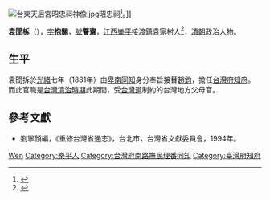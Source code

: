 [[File:台東天后宮昭忠祠神像.jpg|thumb]]昭忠祠<ref name="吳當">{{Cite news|url=http://www.ksnews.com.tw/index.php/news/detail/0000775127|title=【寶桑巷弄好生活】　天后宮的香火|author=吳當|language=zh-tw|publisher=《更生日報》|date=2015-12-06|accessdate=2016-08-05|archive-date=2016-09-14|archive-url=https://web.archive.org/web/20160914213106/http://www.ksnews.com.tw/index.php/news/detail/0000775127|dead-url=no}}</ref>。]]

'''袁聞柝'''（{{bd|1821年||1884年||catIdx=Y袁}}），[[表字|字]]'''抱關'''，[[號|號]]'''警齋'''，[[江西|江西]][[樂平縣|樂平]]接渡鎮袁家村人<ref>{{Cite web |url=http://myh.lepingshi.gov.cn/Item/14258.aspx |title=台湾知府袁闻柝传略-乐平市人民政府 |access-date=2019-11-16 |archive-url=https://web.archive.org/web/20191116060421/http://myh.lepingshi.gov.cn/Item/14258.aspx |archive-date=2019-11-16 |dead-url=yes }}</ref>，[[清朝|清朝]]政治人物。

== 生平 ==
袁聞拆於[[光緒|光緒]]七年（1881年）由[[卑南|卑南]][[同知|同知]]身分奉旨接替[[趙鈞_(知府)|趙鈞]]，擔任[[台灣府知府|台灣府知府]]。而此官職是[[台灣清治時期|台灣清治時期]]此期間，受[[台灣道|台灣道]]制約的台灣地方父母官。

== 參考文獻 ==
{{reflist}}
* 劉寧顏編，《重修台灣省通志》，台北市，台灣省文獻委員會，1994年。

{{start box}}
{{s-off}}
{{s-before|[[趙鈞_(知府)|趙鈞]]}}
{{s-title|[[台灣府知府|台灣府知府]]|1881年上任}}
{{s-after|[[程起鶚|程起鶚]]}}
{{s-before|[[傅以禮|傅以禮]]（[[台灣府海防兼南路理番同知|台灣府海防兼南路理番同知]]）}}
{{s-title|[[台灣府南路撫民理番同知|台灣府南路撫民理番同知]]|1875年上任}}
{{s-after|[[鄧厚成|鄧厚成]]}}
{{s-before|[[鄧厚成|鄧厚成]]}}
{{s-title|[[台灣府南路撫民理番同知|台灣府南路撫民理番同知]]|1877年上任}}
{{s-after|[[梁純夫|梁純夫]]}}
{{end box}}

{{Authority control}}
{{DEFAULTSORT:Yuan袁}}
[[Category:袁姓|Wen]]
[[Category:樂平人|Category:樂平人]]
[[Category:台灣府南路撫民理番同知|Category:台灣府南路撫民理番同知]]
[[Category:臺灣府知府|Category:臺灣府知府]]